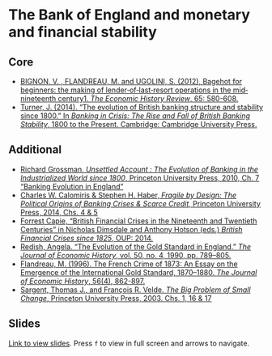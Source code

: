 # The Bank of England and monetary and financial stability

## Core

+ [BIGNON, V. , FLANDREAU, M. and UGOLINI, S. (2012), Bagehot for beginners: the making of lender‐of‐last‐resort operations in the mid‐nineteenth century1. *The Economic History Review*, 65: 580-608.](https://doi.org/10.1111/j.1468-0289.2011.00606.x)
+ [Turner, J. (2014). "The evolution of British banking structure and stability since 1800." In *Banking in Crisis: The Rise and Fall of British Banking Stability*, 1800 to the Present. Cambridge: Cambridge University Press.](https://librarysearch.kcl.ac.uk/permalink/f/1scv9r3/44KCL_ALEPH_DS001654593)

## Additional

+ [Richard Grossman, *Unsettled Account : The Evolution of Banking in the Industrialized World since 1800*, Princeton University Press, 2010, Ch. 7 "Banking Evolution in England"](https://ebookcentral.proquest.com/lib/kcl/reader.action?docID=539798&ppg=192)
+ [Charles W. Calomiris & Stephen H. Haber, *Fragile by Design: The Political Origins of Banking Crises & Scarce Credit*, Princeton University Press, 2014, Chs. 4 & 5](https://ebookcentral.proquest.com/lib/kcl/detail.action?docID=1561556){target="_blank"}
+ [Forrest Capie, "British Financial Crises in the Nineteenth and Twentieth Centuries" in Nicholas Dimsdale and Anthony Hotson (eds.) *British Financial Crises since 1825*, OUP: 2014.](https://www.oxfordscholarship.com/view/10.1093/acprof:oso/9780199688661.001.0001/acprof-9780199688661-chapter-2){target="_blank"}
+ [Redish, Angela. “The Evolution of the Gold Standard in England.” *The Journal of Economic History*, vol. 50, no. 4, 1990, pp. 789–805.](https://www.jstor.org/stable/2122455){target="_blank"}
+ [Flandreau, M. (1996). The French Crime of 1873: An Essay on the Emergence of the International Gold Standard, 1870–1880. *The Journal of Economic History*, 56(4), 862-897.](https://doi:10.1017/S0022050700017502){target="_blank"}
+ [Sargent, Thomas J., and François R. Velde. *The Big Problem of Small Change*, Princeton University Press, 2003. Chs. 1, 16 & 17](https://ebookcentral.proquest.com/lib/kcl/detail.action?docID=1651876){target="_blank"}

## Slides

[Link to view slides](https://gabrielfgm.github.io/beh-slides/11_boe_money_finance#1). Press `f` to view in full screen and arrows to navigate.